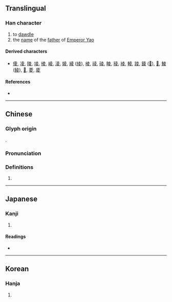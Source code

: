 {{character info/new}}
==Translingual==

===Han character===
{{Han char|rn=35|rad=夊|as=05|sn=8|four=40407|canj=GCHE|ids=⿳土八夂}}

# to [[dawdle]]
# the [[name]] of the [[father]] of [[w:Emperor Yao|Emperor Yao]]

====Derived characters====
* [[倰]], [[凌]], [[陵]], [[堎]], [[掕]], [[崚]], [[淩]], [[婈]], [[綾]] ([[绫]]), [[棱]], [[祾]], [[碐]], [[睖]], [[稜]], [[裬]], [[輘]], [[踜]], [[錂]] ([[𨱋]]), [[𩜁]], [[鯪]] ([[鲮]]), [[𡕮]], [[菱]], [[庱]]

====References====
* {{Han ref|kx=0245.050|dkj=05714|dj=0485.230|hdz=20869.010|uh=590C|ud=22796|bh=CC42|bd=52290}}

----

==Chinese==
{{zh-forms}}

===Glyph origin===
{{Han etym}}
{{Han compound|𡴆|夊|c1=p|c2=s|t2=walk|ls=psc}}.

===Pronunciation===
{{zh-pron
|m=líng
|c=ling4
|mc=y
|oc=y
|ma=
|cat=v,pn
}}

===Definitions===
{{zh-hanzi}}

# {{rfdef|lang=zh}}

----

==Japanese==

===Kanji===
{{ja-kanji|grade=|rs=夊05}}

# {{defn|lang=ja|sort=夊05}}

====Readings====
* {{ja-readings|on=[[りょう]] (ryō)|kun=[[しのぐ]] (shinogu), [[すたれる]] (sutareru)}}

----

==Korean==

===Hanja===
{{ko-hanja|hangeul=[[릉]]>[[능]]|eumhun=|rv=reung>neung|mr=rŭng>nŭng|y=lung>nung}}

# {{defn|lang=ko|sort=夊05}}